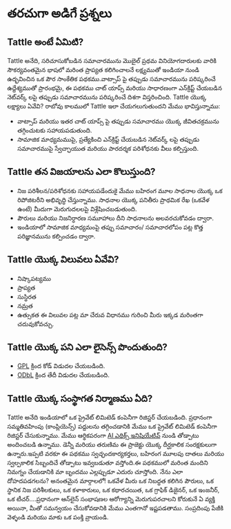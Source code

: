 # తరచుగా అడిగే ప్రశ్నలు

## Tattle అంటే ఏమిటి?
Tattle అనేది, సరిచూసుకోబడిన సమాచారమును మొబైల్ ప్రథమ వినియోగదారులకు వారికి సౌకర్యవంతమైన భాషలో మరింత ప్రాప్యత కలిగించాలనే లక్ష్యముతో ఇండియా నుండి ఉద్భవించిన ఒక పౌర సాంకేతిక పథకము.వాట్సాప్ పై తప్పుడు సమాచారమును పరిష్కరించే ఉద్దేశ్యముతో ప్రారంభమై, ఈ పథకము చాట్ యాప్స్ మరియు సాధారణంగా ఎన్‌క్రిప్ట్ చేయబడిన నెట్‌వర్క్ లపై తప్పుడు సమాచారమును పరిష్కరించే దిశగా విస్తరించింది.
Tattle యొక్క లక్ష్యాలు ఏవేవి?
రాబోవు కాలములో Tattle ఇలా చేయగలుగుతుందని మేము భావిస్తున్నాము:
* వాట్సాప్ మరియు ఇతర చాట్ యాప్స్ పై తప్పుడు సమాచారము యొక్క జీవితచక్రమును తగ్గించుటకు సహాయపడుతుంది.
*	సామాజిక మాధ్యమముపై, ప్రత్యేకించి ఎన్‌క్రిప్ట్ చేయబడిన నెట్‌వర్క్ లపై తప్పుడు సమాచారముపై స్వేచ్ఛాయుత మరియు పారదర్శక పరిశోధనకు వీలు కల్పిస్తుంది.

## Tattle తన విజయాలను ఎలా కొలుస్తుంది?
* నిజ పరిశీలన/పరిశోధనకు సహాయపడేందుకై మేము బహిరంగ మూల సాధనాల యొక్క ఒక రిపోజిటరీని అభివృద్ధి చేస్తున్నాము. సాధనాల యొక్క పనితీరు ప్రాథమిక రేఖ (ఒకవేళ ఉంటే) మీదుగా మెరుగుదలలపై విశ్లేషించబడుతుంది.
* పౌరులు మరియు నిజనిర్ధారణ సమూహాలు దీని సాధనాలను అలవరచుకోవడం ద్వారా.
* ఇండియాలో సామాజిక మాధ్యమంపై తప్పు సమాచారం/ సమాచారలోపం పట్ల కొత్త పరిజ్ఞానమును కల్పించడం ద్వారా.

## Tattle యొక్క విలువలు ఏవేవి?
*	నిష్కాపట్యము
*	ప్రాప్యత
*	సుస్థిరత
*	నమ్రత
*	ఉత్సుకత
ఈ విలువల పట్ల మా చేరువ విధానము గురించి మీరు ఇక్కడ మరింతగా చదువుకోవచ్చు.

## Tattle యొక్క పని ఎలా లైసెన్స్ పొందుతుంది?
*	[GPL](https://www.gnu.org/licenses/gpl-3.0.en.html) క్రింద కోడ్ విడుదల చేయబడింది.
*	[ODbL](https://opendatacommons.org/licenses/odbl/) క్రింద తేదీ విడుదల చేయబడింది.

## Tattle యొక్క సంస్థాగత నిర్మాణము ఏది? 
Tattle అనేది ఇండియాలో ఒక ప్రైవేట్ లిమిటెడ్ కంపెనీగా రిజిస్టర్ చేయబడింది. ప్రధానంగా సమ్మతివహింపు (కాంప్లియెన్స్) పద్దులను తగ్గించడానికి మేము ఒక ప్రైవేట్ లిమిటెడ్ కంపెనీగా రిజిస్టర్ చేసుకున్నాము. మేము ఆర్థికపరంగా [AI ఎథిక్స్ ఇనిషియేటివ్](https://aiethicsinitiative.org/news/2019/3/12/announcing-the-winners-of-the-ai-and-the-news-open-challenge)  నుండి తోడ్పాటు అందించబడి ఉన్నాము.
డెన్నీ మరియు తరుణిమ ఈ ప్రాజెక్టు యొక్క దీర్ఘకాలిక సంరక్షకులుగా ఉన్నారు.ఇప్పటి వరకూ ఈ పథకము స్వచ్ఛందకార్యకర్తలు, బహిరంగ మూలపు దాతలు మరియు స్వల్పకాలిక సిబ్బందిచే తోడ్పాటు ఇవ్వబడుతూ వస్తోంది.ఈ పథకములో మరింత మందిని నిమగ్నం చేయడానికి మా బృందము ఎల్లప్పుడూ ఎదురు చూస్తోంది.
నేను ఎలా దోహదపడగలను?
అనంతమైన మార్గాలలో! ఒకవేళ మీరు ఒక నిబద్ధత కలిగిన పౌరులు, ఒక స్థానిక నిజ పరిశీలకులు, ఒక కళాకారులు, ఒక కథారచయిత, ఒక గ్రాఫిక్ డిజైనర్, ఒక ఇంజనీర్, ఒక టీచర్....ప్రధానంగా ఆన్‌లైన్ సంభాషణల ఆరోగ్యాన్ని మెరుగుపరచాలని కోరుకునే ఏ వ్యక్తి అయినా, మీతో సమన్వయం చేసుకోవడానికి మేము ఎంతగానో ఇష్టపడతాము. సంప్రదింపు పేజీకి వెళ్ళండి మరియు మాకు ఒక పంక్తి వ్రాయండి.
